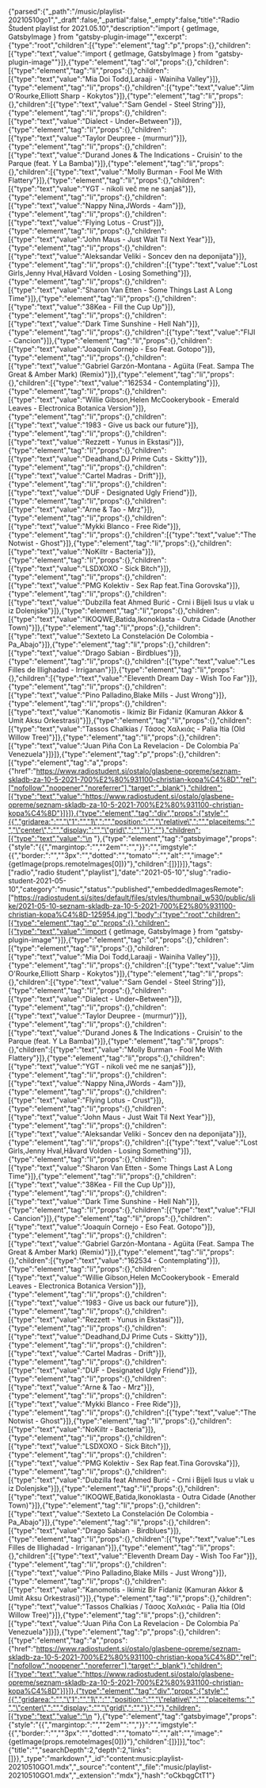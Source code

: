 {"parsed":{"_path":"/music/playlist-20210510go1","_draft":false,"_partial":false,"_empty":false,"title":"Radio Študent playlist for 2021.05.10","description":"import { getImage, GatsbyImage } from \"gatsby-plugin-image\"","excerpt":{"type":"root","children":[{"type":"element","tag":"p","props":{},"children":[{"type":"text","value":"import { getImage, GatsbyImage } from \"gatsby-plugin-image\""}]},{"type":"element","tag":"ol","props":{},"children":[{"type":"element","tag":"li","props":{},"children":[{"type":"text","value":"Mia Doi Todd,Laraaji - Wainiha Valley"}]},{"type":"element","tag":"li","props":{},"children":[{"type":"text","value":"Jim O'Rourke,Elliott Sharp - Kokytos"}]},{"type":"element","tag":"li","props":{},"children":[{"type":"text","value":"Sam Gendel - Steel String"}]},{"type":"element","tag":"li","props":{},"children":[{"type":"text","value":"Dialect - Under~Between"}]},{"type":"element","tag":"li","props":{},"children":[{"type":"text","value":"Taylor Deupree - (murmur)"}]},{"type":"element","tag":"li","props":{},"children":[{"type":"text","value":"Durand Jones & The Indications - Cruisin' to the Parque (feat. Y La Bamba)"}]},{"type":"element","tag":"li","props":{},"children":[{"type":"text","value":"Molly Burman - Fool Me With Flattery"}]},{"type":"element","tag":"li","props":{},"children":[{"type":"text","value":"YGT - nikoli več me ne sanjaš"}]},{"type":"element","tag":"li","props":{},"children":[{"type":"text","value":"Nappy Nina,JWords - 4am"}]},{"type":"element","tag":"li","props":{},"children":[{"type":"text","value":"Flying Lotus - Crust"}]},{"type":"element","tag":"li","props":{},"children":[{"type":"text","value":"John Maus - Just Wait Til Next Year"}]},{"type":"element","tag":"li","props":{},"children":[{"type":"text","value":"Aleksandar Veliki - Soncev den na deponijata"}]},{"type":"element","tag":"li","props":{},"children":[{"type":"text","value":"Lost Girls,Jenny Hval,Håvard Volden - Losing Something"}]},{"type":"element","tag":"li","props":{},"children":[{"type":"text","value":"Sharon Van Etten - Some Things Last A Long Time"}]},{"type":"element","tag":"li","props":{},"children":[{"type":"text","value":"38Kea - Fill the Cup Up"}]},{"type":"element","tag":"li","props":{},"children":[{"type":"text","value":"Dark Time Sunshine - Hell Nah"}]},{"type":"element","tag":"li","props":{},"children":[{"type":"text","value":"FIJI - Cancion"}]},{"type":"element","tag":"li","props":{},"children":[{"type":"text","value":"Joaquín Cornejo - Eso Feat. Gotopo"}]},{"type":"element","tag":"li","props":{},"children":[{"type":"text","value":"Gabriel Garzón-Montana - Agüita (Feat. Sampa The Great & Amber Mark) (Remix)"}]},{"type":"element","tag":"li","props":{},"children":[{"type":"text","value":"162534 - Contemplating"}]},{"type":"element","tag":"li","props":{},"children":[{"type":"text","value":"Willie Gibson,Helen McCookerybook - Emerald Leaves - Electronica Botanica Version"}]},{"type":"element","tag":"li","props":{},"children":[{"type":"text","value":"1983 - Give us back our future"}]},{"type":"element","tag":"li","props":{},"children":[{"type":"text","value":"Rezzett - Yunus in Ekstasi"}]},{"type":"element","tag":"li","props":{},"children":[{"type":"text","value":"Deadhand,DJ Prime Cuts - Skitty"}]},{"type":"element","tag":"li","props":{},"children":[{"type":"text","value":"Cartel Madras - Drift"}]},{"type":"element","tag":"li","props":{},"children":[{"type":"text","value":"DUF - Designated Ugly Friend"}]},{"type":"element","tag":"li","props":{},"children":[{"type":"text","value":"Arne & Tao - Mrz"}]},{"type":"element","tag":"li","props":{},"children":[{"type":"text","value":"Mykki Blanco - Free Ride"}]},{"type":"element","tag":"li","props":{},"children":[{"type":"text","value":"The Notwist - Ghost"}]},{"type":"element","tag":"li","props":{},"children":[{"type":"text","value":"NoKiltr - Bacteria"}]},{"type":"element","tag":"li","props":{},"children":[{"type":"text","value":"LSDXOXO - Sick Bitch"}]},{"type":"element","tag":"li","props":{},"children":[{"type":"text","value":"PMG Kolektiv - Sex Rap feat.Tina Gorovska"}]},{"type":"element","tag":"li","props":{},"children":[{"type":"text","value":"Dubzilla feat Ahmed Burić - Crni i Bijeli Isus u vlak u iz Dolenjske"}]},{"type":"element","tag":"li","props":{},"children":[{"type":"text","value":"IKOQWE,Batida,Ikonoklasta - Outra Cidade (Another Town)"}]},{"type":"element","tag":"li","props":{},"children":[{"type":"text","value":"Sexteto La Constelación De Colombia - Pa_Abajo"}]},{"type":"element","tag":"li","props":{},"children":[{"type":"text","value":"Drago Sabian - Birdblues"}]},{"type":"element","tag":"li","props":{},"children":[{"type":"text","value":"Les Filles de Illighadad - Irriganan"}]},{"type":"element","tag":"li","props":{},"children":[{"type":"text","value":"Eleventh Dream Day - Wish Too Far"}]},{"type":"element","tag":"li","props":{},"children":[{"type":"text","value":"Pino Palladino,Blake Mills - Just Wrong"}]},{"type":"element","tag":"li","props":{},"children":[{"type":"text","value":"Kanomotis - Ikimiz Bir Fidaniz (Kamuran Akkor & Umit Aksu Orkestrasi)"}]},{"type":"element","tag":"li","props":{},"children":[{"type":"text","value":"Tassos Chalkias / Τάσος Χαλκιάς - Palia Itia (Old Willow Tree)"}]},{"type":"element","tag":"li","props":{},"children":[{"type":"text","value":"Juan Piña Con La Revelacion - De Colombia Pa´ Venezuela"}]}]},{"type":"element","tag":"p","props":{},"children":[{"type":"element","tag":"a","props":{"href":"https://www.radiostudent.si/ostalo/glasbene-opreme/seznam-skladb-za-10-5-2021-700%E2%80%931100-christian-kopa%C4%8D","rel":["nofollow","noopener","noreferrer"],"target":"_blank"},"children":[{"type":"text","value":"https://www.radiostudent.si/ostalo/glasbene-opreme/seznam-skladb-za-10-5-2021-700%E2%80%931100-christian-kopa%C4%8D"}]}]},{"type":"element","tag":"div","props":{"style":"{{","gridarea:":"","\"1":"","1\",":"","position:":"","\"relative\",":"","placeitems:":"","\"center\",":"","display:":"","\"grid\",":"","}}":""},"children":[{"type":"text","value":"\n  "},{"type":"element","tag":"gatsbyimage","props":{"style":"{{","margintop:":"","\"2em\"":"","}}":"","imgstyle":"{{","border:":"","\"3px":"","dotted":"","tomato\"":"","alt":"","image":"{getImage(props.remoteImages[0])}"},"children":[]}]}]},"tags":["radio","radio študent","playlist"],"date":"2021-05-10","slug":"radio-student-2021-05-10","category":"music","status":"published","embeddedImagesRemote":["https://radiostudent.si/sites/default/files/styles/thumbnail_w530/public/slike/2021-05-10-seznam-skladb-za-10-5-2021-700%E2%80%931100-christian-kopa%C4%8D-125954.jpg"],"body":{"type":"root","children":[{"type":"element","tag":"p","props":{},"children":[{"type":"text","value":"import { getImage, GatsbyImage } from \"gatsby-plugin-image\""}]},{"type":"element","tag":"ol","props":{},"children":[{"type":"element","tag":"li","props":{},"children":[{"type":"text","value":"Mia Doi Todd,Laraaji - Wainiha Valley"}]},{"type":"element","tag":"li","props":{},"children":[{"type":"text","value":"Jim O'Rourke,Elliott Sharp - Kokytos"}]},{"type":"element","tag":"li","props":{},"children":[{"type":"text","value":"Sam Gendel - Steel String"}]},{"type":"element","tag":"li","props":{},"children":[{"type":"text","value":"Dialect - Under~Between"}]},{"type":"element","tag":"li","props":{},"children":[{"type":"text","value":"Taylor Deupree - (murmur)"}]},{"type":"element","tag":"li","props":{},"children":[{"type":"text","value":"Durand Jones & The Indications - Cruisin' to the Parque (feat. Y La Bamba)"}]},{"type":"element","tag":"li","props":{},"children":[{"type":"text","value":"Molly Burman - Fool Me With Flattery"}]},{"type":"element","tag":"li","props":{},"children":[{"type":"text","value":"YGT - nikoli več me ne sanjaš"}]},{"type":"element","tag":"li","props":{},"children":[{"type":"text","value":"Nappy Nina,JWords - 4am"}]},{"type":"element","tag":"li","props":{},"children":[{"type":"text","value":"Flying Lotus - Crust"}]},{"type":"element","tag":"li","props":{},"children":[{"type":"text","value":"John Maus - Just Wait Til Next Year"}]},{"type":"element","tag":"li","props":{},"children":[{"type":"text","value":"Aleksandar Veliki - Soncev den na deponijata"}]},{"type":"element","tag":"li","props":{},"children":[{"type":"text","value":"Lost Girls,Jenny Hval,Håvard Volden - Losing Something"}]},{"type":"element","tag":"li","props":{},"children":[{"type":"text","value":"Sharon Van Etten - Some Things Last A Long Time"}]},{"type":"element","tag":"li","props":{},"children":[{"type":"text","value":"38Kea - Fill the Cup Up"}]},{"type":"element","tag":"li","props":{},"children":[{"type":"text","value":"Dark Time Sunshine - Hell Nah"}]},{"type":"element","tag":"li","props":{},"children":[{"type":"text","value":"FIJI - Cancion"}]},{"type":"element","tag":"li","props":{},"children":[{"type":"text","value":"Joaquín Cornejo - Eso Feat. Gotopo"}]},{"type":"element","tag":"li","props":{},"children":[{"type":"text","value":"Gabriel Garzón-Montana - Agüita (Feat. Sampa The Great & Amber Mark) (Remix)"}]},{"type":"element","tag":"li","props":{},"children":[{"type":"text","value":"162534 - Contemplating"}]},{"type":"element","tag":"li","props":{},"children":[{"type":"text","value":"Willie Gibson,Helen McCookerybook - Emerald Leaves - Electronica Botanica Version"}]},{"type":"element","tag":"li","props":{},"children":[{"type":"text","value":"1983 - Give us back our future"}]},{"type":"element","tag":"li","props":{},"children":[{"type":"text","value":"Rezzett - Yunus in Ekstasi"}]},{"type":"element","tag":"li","props":{},"children":[{"type":"text","value":"Deadhand,DJ Prime Cuts - Skitty"}]},{"type":"element","tag":"li","props":{},"children":[{"type":"text","value":"Cartel Madras - Drift"}]},{"type":"element","tag":"li","props":{},"children":[{"type":"text","value":"DUF - Designated Ugly Friend"}]},{"type":"element","tag":"li","props":{},"children":[{"type":"text","value":"Arne & Tao - Mrz"}]},{"type":"element","tag":"li","props":{},"children":[{"type":"text","value":"Mykki Blanco - Free Ride"}]},{"type":"element","tag":"li","props":{},"children":[{"type":"text","value":"The Notwist - Ghost"}]},{"type":"element","tag":"li","props":{},"children":[{"type":"text","value":"NoKiltr - Bacteria"}]},{"type":"element","tag":"li","props":{},"children":[{"type":"text","value":"LSDXOXO - Sick Bitch"}]},{"type":"element","tag":"li","props":{},"children":[{"type":"text","value":"PMG Kolektiv - Sex Rap feat.Tina Gorovska"}]},{"type":"element","tag":"li","props":{},"children":[{"type":"text","value":"Dubzilla feat Ahmed Burić - Crni i Bijeli Isus u vlak u iz Dolenjske"}]},{"type":"element","tag":"li","props":{},"children":[{"type":"text","value":"IKOQWE,Batida,Ikonoklasta - Outra Cidade (Another Town)"}]},{"type":"element","tag":"li","props":{},"children":[{"type":"text","value":"Sexteto La Constelación De Colombia - Pa_Abajo"}]},{"type":"element","tag":"li","props":{},"children":[{"type":"text","value":"Drago Sabian - Birdblues"}]},{"type":"element","tag":"li","props":{},"children":[{"type":"text","value":"Les Filles de Illighadad - Irriganan"}]},{"type":"element","tag":"li","props":{},"children":[{"type":"text","value":"Eleventh Dream Day - Wish Too Far"}]},{"type":"element","tag":"li","props":{},"children":[{"type":"text","value":"Pino Palladino,Blake Mills - Just Wrong"}]},{"type":"element","tag":"li","props":{},"children":[{"type":"text","value":"Kanomotis - Ikimiz Bir Fidaniz (Kamuran Akkor & Umit Aksu Orkestrasi)"}]},{"type":"element","tag":"li","props":{},"children":[{"type":"text","value":"Tassos Chalkias / Τάσος Χαλκιάς - Palia Itia (Old Willow Tree)"}]},{"type":"element","tag":"li","props":{},"children":[{"type":"text","value":"Juan Piña Con La Revelacion - De Colombia Pa´ Venezuela"}]}]},{"type":"element","tag":"p","props":{},"children":[{"type":"element","tag":"a","props":{"href":"https://www.radiostudent.si/ostalo/glasbene-opreme/seznam-skladb-za-10-5-2021-700%E2%80%931100-christian-kopa%C4%8D","rel":["nofollow","noopener","noreferrer"],"target":"_blank"},"children":[{"type":"text","value":"https://www.radiostudent.si/ostalo/glasbene-opreme/seznam-skladb-za-10-5-2021-700%E2%80%931100-christian-kopa%C4%8D"}]}]},{"type":"element","tag":"div","props":{"style":"{{","gridarea:":"","\"1":"","1\",":"","position:":"","\"relative\",":"","placeitems:":"","\"center\",":"","display:":"","\"grid\",":"","}}":""},"children":[{"type":"text","value":"\n  "},{"type":"element","tag":"gatsbyimage","props":{"style":"{{","margintop:":"","\"2em\"":"","}}":"","imgstyle":"{{","border:":"","\"3px":"","dotted":"","tomato\"":"","alt":"","image":"{getImage(props.remoteImages[0])}"},"children":[]}]}],"toc":{"title":"","searchDepth":2,"depth":2,"links":[]}},"_type":"markdown","_id":"content:music:playlist-20210510GO1.mdx","_source":"content","_file":"music/playlist-20210510GO1.mdx","_extension":"mdx"},"hash":"oCkbqgCtT1"}
